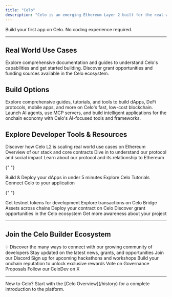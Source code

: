 ```yaml
---
title: "Celo"
description: "Celo is an emerging Ethereum Layer 2 built for the real world and designed for fast, low-cost payments worldwide."
---
```


<Card title="🚀 Start Building" icon="rocket" href="/build-on-celo/quickstart">
  Build your first app on Celo. No coding experience required.
</Card>

---

## Real World Use Cases

<CardGroup cols={2}>
  <Card title="Learn about Celo" icon="book" href="/build-on-celo">
    Explore comprehensive documentation and guides to understand Celo's
    capabilities and get started building.
  </Card>
  <Card
    title="Fund your Project"
    icon="dollar-sign"
    href="/build-on-celo/fund-your-project"
  >
    Discover grant opportunities and funding sources available in the Celo
    ecosystem.
  </Card>
</CardGroup>

## Build Options

<CardGroup cols={2}>
  <Card title="Build on Celo" icon="wrench" href="/build-on-celo">
    Explore comprehensive guides, tutorials, and tools to build dApps, DeFi
    protocols, mobile apps, and more on Celo's fast, low-cost blockchain.
  </Card>
  <Card
    title="AI on Celo"
    icon="robot"
    href="/build-on-celo/build-with-ai/overview"
  >
    Launch AI agents, use MCP servers, and build intelligent applications for
    the onchain economy with Celo's AI-focused tools and frameworks.
  </Card>
</CardGroup>

## Explore Developer Tools & Resources

<AccordionGroup>
  <Accordion title="Understanding Celo">
    <CardGroup cols={2}>
      <Card title="What is Celo?" icon="info" href="/about-celo">
        Discover how Celo L2 is scaling real world use cases on Ethereum
      </Card>
      <Card title="Architecture" icon="building" href="/build-on-celo/cel2-architecture">
        Overview of our stack and core contracts
      </Card>
      <Card title="Whitepapers" icon="file" href="https://celo.org/papers">
        Dive in to understand our protocol and social impact
      </Card>
      <Card title="Protocol" icon="sitemap" href="/about-celo/protocol">
        Learn about our protocol and its relationship to Ethereum
      </Card>
    </CardGroup>
  </Accordion>

{" "}

<Accordion title="Build with Celo">
  <CardGroup cols={2}>
    <Card title="Quickstart" icon="bolt" href="/build-on-celo/quickstart">
      Build & Deploy your dApps in under 5 minutes
    </Card>
    <Card title="Tutorials" icon="graduation-cap" href="/build-on-celo">
      Explore Celo Tutorials
    </Card>
    <Card
      title="Integrate"
      icon="plug"
      href="/infra-partners/integration/index"
    >
      Connect Celo to your application
    </Card>
  </CardGroup>
</Accordion>

{" "}

<Accordion title="Developer Tools">
  <CardGroup cols={2}>
    <Card title="Faucet" icon="droplet" href="https://faucet.celo.org">
      Get testnet tokens for development
    </Card>
    <Card
      title="Explorer"
      icon="search-check"
      href="/tooling/explorers/overview"
    >
      Explore transactions on Celo
    </Card>
    <Card title="Bridge" icon="link" href="/about-celo/bridged-tokens/bridges">
      Bridge Assets across chains
    </Card>
    <Card title="Deploy" icon="upload" href="/tooling/dev-environments">
      Deploy your contract on Celo
    </Card>
  </CardGroup>
</Accordion>

  <Accordion title="Grow Your Project">
    <CardGroup cols={2}>
      <Card title="Get Funding" icon="dollar-sign" href="/build-on-celo/fund-your-project">
        Discover grant opportunities in the Celo ecosystem
      </Card>
      <Card title="Distribution" icon="megaphone" href="/build-on-celo/launch-checklist">
        Get more awareness about your project
      </Card>
    </CardGroup>
  </Accordion>
</AccordionGroup>

---

## Join the Celo Builder Ecosystem

<Info>
  💡 Discover the many ways to connect with our growing community of developers
</Info>

<CardGroup cols={2}>
  <Card
    title="Join the Newsletter"
    icon="mails"
    href="https://embeds.beehiiv.com/eeadfef4-2f0c-45ce-801c-b920827d5cd2"
  >
    Stay updated on the latest news, grants, and opportunities
  </Card>
  <Card
    title="Connect with the Community"
    icon="users"
    href="https://discord.com/invite/celo"
  >
    Join our Discord
  </Card>
  <Card
    title="Bring Your Ideas to Life"
    icon="lightbulb"
    href="https://celo.lemonade.social/"
  >
    Sign up for upcoming hackathons and workshops
  </Card>
  <Card
    title="Join Proof of Ship"
    icon="anchor"
    href="https://celoplatform.notion.site/Build-With-Celo-Proof-of-Ship-17cd5cb803de8060ba10d22a72b549f8"
  >
    Build your onchain reputation to unlock exclusive rewards
  </Card>
  <Card
    title="Make your Voice Heard"
    icon="check-to-slot"
    href="/about-celo/protocol/governance/voting-in-governance-using-mondo"
  >
    Vote on Governance Proposals
  </Card>
  <Card title="Get Daily Updates" icon="twitter" href="https://x.com/CeloDevs">
    Follow our CeloDev on X
  </Card>
</CardGroup>

---

<Tip>
  New to Celo? Start with the [Celo Overview](/history) for a complete
  introduction to the platform.
</Tip>
